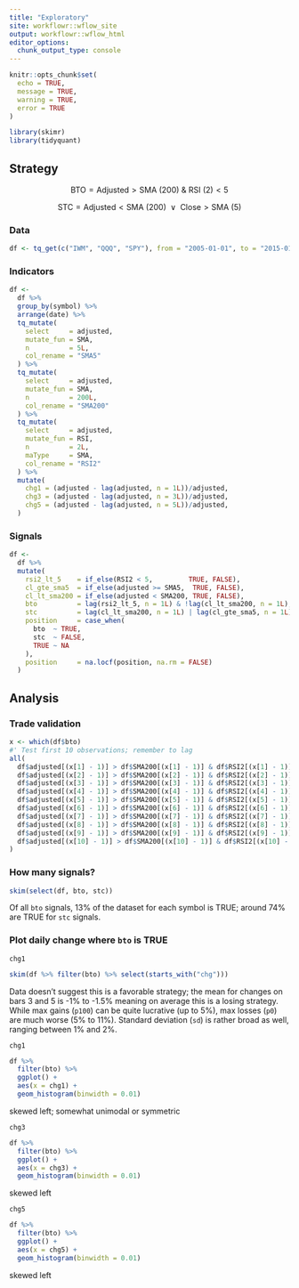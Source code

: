 ```yaml
---
title: "Exploratory"
site: workflowr::wflow_site
output: workflowr::wflow_html
editor_options: 
  chunk_output_type: console
---
```


```r
knitr::opts_chunk$set(
  echo = TRUE, 
  message = TRUE, 
  warning = TRUE, 
  error = TRUE
)
```

```r
library(skimr)
library(tidyquant)
```

## Strategy

$$ \text{BTO} = \text{Adjusted} > \text{SMA (200) } \& \text{ RSI (2)} < 5 $$

$$ \text{STC} = \text{Adjusted} < \text{SMA (200) } \vee \text{ Close} > \text{SMA (5)} $$

### Data

```r
df <- tq_get(c("IWM", "QQQ", "SPY"), from = "2005-01-01", to = "2015-01-01")
```

### Indicators

```r
df <- 
  df %>% 
  group_by(symbol) %>% 
  arrange(date) %>% 
  tq_mutate(
    select     = adjusted, 
    mutate_fun = SMA, 
    n          = 5L, 
    col_rename = "SMA5"
  ) %>% 
  tq_mutate(
    select     = adjusted, 
    mutate_fun = SMA, 
    n          = 200L, 
    col_rename = "SMA200"
  ) %>% 
  tq_mutate(
    select     = adjusted, 
    mutate_fun = RSI, 
    n          = 2L, 
    maType     = SMA, 
    col_rename = "RSI2"
  ) %>% 
  mutate(
    chg1 = (adjusted - lag(adjusted, n = 1L))/adjusted, 
    chg3 = (adjusted - lag(adjusted, n = 3L))/adjusted, 
    chg5 = (adjusted - lag(adjusted, n = 5L))/adjusted, 
  )
```

### Signals

```r
df <- 
  df %>% 
  mutate(
    rsi2_lt_5    = if_else(RSI2 < 5,         TRUE, FALSE), 
    cl_gte_sma5  = if_else(adjusted >= SMA5,  TRUE, FALSE), 
    cl_lt_sma200 = if_else(adjusted < SMA200, TRUE, FALSE), 
    bto          = lag(rsi2_lt_5, n = 1L) & !lag(cl_lt_sma200, n = 1L),
    stc          = lag(cl_lt_sma200, n = 1L) | lag(cl_gte_sma5, n = 1L),
    position     = case_when(
      bto  ~ TRUE, 
      stc  ~ FALSE, 
      TRUE ~ NA
    ), 
    position     = na.locf(position, na.rm = FALSE)
  )
```

## Analysis

### Trade validation

```r
x <- which(df$bto)
#' Test first 10 observations; remember to lag
all(
  df$adjusted[(x[1] - 1)] > df$SMA200[(x[1] - 1)] & df$RSI2[(x[1] - 1)] < 5, 
  df$adjusted[(x[2] - 1)] > df$SMA200[(x[2] - 1)] & df$RSI2[(x[2] - 1)] < 5, 
  df$adjusted[(x[3] - 1)] > df$SMA200[(x[3] - 1)] & df$RSI2[(x[3] - 1)] < 5, 
  df$adjusted[(x[4] - 1)] > df$SMA200[(x[4] - 1)] & df$RSI2[(x[4] - 1)] < 5, 
  df$adjusted[(x[5] - 1)] > df$SMA200[(x[5] - 1)] & df$RSI2[(x[5] - 1)] < 5, 
  df$adjusted[(x[6] - 1)] > df$SMA200[(x[6] - 1)] & df$RSI2[(x[6] - 1)] < 5, 
  df$adjusted[(x[7] - 1)] > df$SMA200[(x[7] - 1)] & df$RSI2[(x[7] - 1)] < 5, 
  df$adjusted[(x[8] - 1)] > df$SMA200[(x[8] - 1)] & df$RSI2[(x[8] - 1)] < 5, 
  df$adjusted[(x[9] - 1)] > df$SMA200[(x[9] - 1)] & df$RSI2[(x[9] - 1)] < 5, 
  df$adjusted[(x[10] - 1)] > df$SMA200[(x[10] - 1)] & df$RSI2[(x[10] - 1)] < 5
)
```

### How many signals?

```r
skim(select(df, bto, stc))
```

Of all `bto` signals, 13% of the dataset for each symbol is TRUE; around 74% are TRUE for `stc` signals.

### Plot daily change where `bto` is TRUE

`chg1`

```r
skim(df %>% filter(bto) %>% select(starts_with("chg")))
```

Data doesn't suggest this is a favorable strategy; the mean for changes on bars 3 and 5 is -1% to -1.5% meaning on average this is a losing strategy. While max gains (`p100`) can be quite lucrative (up to 5%), max losses (`p0`) are much worse (5% to 11%). Standard deviation (`sd`) is rather broad as well, ranging between 1% and 2%.

`chg1`

```r
df %>% 
  filter(bto) %>% 
  ggplot() + 
  aes(x = chg1) + 
  geom_histogram(binwidth = 0.01)
```

skewed left; somewhat unimodal or symmetric

`chg3`

```r
df %>% 
  filter(bto) %>% 
  ggplot() + 
  aes(x = chg3) + 
  geom_histogram(binwidth = 0.01)
```

skewed left

`chg5`

```r
df %>% 
  filter(bto) %>% 
  ggplot() + 
  aes(x = chg5) + 
  geom_histogram(binwidth = 0.01)
```

skewed left

